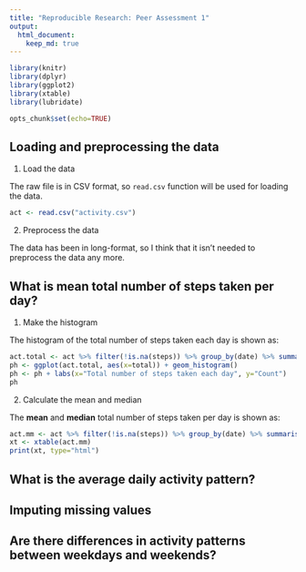 ```yaml
---
title: "Reproducible Research: Peer Assessment 1"
output: 
  html_document:
    keep_md: true
---
```



```r
library(knitr)
library(dplyr)
library(ggplot2)
library(xtable)
library(lubridate)
```

```r
opts_chunk$set(echo=TRUE)
```


## Loading and preprocessing the data
1. Load the data

The raw file is in CSV format, so `read.csv` function will be used for loading the data.
```r
act <- read.csv("activity.csv")
```

2. Preprocess the data

The data has been in long-format, so I think that it isn't needed to preprocess the data any more.


## What is mean total number of steps taken per day?
1. Make the histogram

The histogram of the total number of steps taken each day is shown as:
```r
act.total <- act %>% filter(!is.na(steps)) %>% group_by(date) %>% summarise(total=sum(steps))
ph <- ggplot(act.total, aes(x=total)) + geom_histogram()
ph <- ph + labs(x="Total number of steps taken each day", y="Count")
ph
```

2. Calculate the mean and median

The **mean** and **median** total number of steps taken per day is shown as:
```r
act.mm <- act %>% filter(!is.na(steps)) %>% group_by(date) %>% summarise(mean=mean(steps), median=median(steps))
xt <- xtable(act.mm)
print(xt, type="html")
```


## What is the average daily activity pattern?



## Imputing missing values



## Are there differences in activity patterns between weekdays and weekends?
